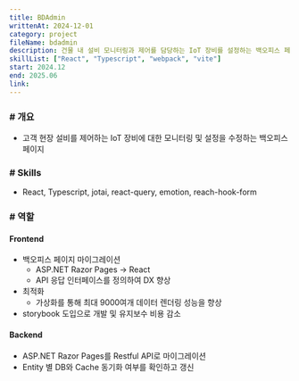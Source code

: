 ```yaml
---
title: BDAdmin
writtenAt: 2024-12-01
category: project
fileName: bdadmin
description: 건물 내 설비 모니터링과 제어를 담당하는 IoT 장비를 설정하는 백오피스 페이지
skillList: ["React", "Typescript", "webpack", "vite"]
start: 2024.12
end: 2025.06
link:
---
```


### # 개요

- 고객 현장 설비를 제어하는 IoT 장비에 대한 모니터링 및 설정을 수정하는 백오피스 페이지

### # Skills

- React, Typescript, jotai, react-query, emotion, reach-hook-form

### # 역할

#### Frontend

- 백오피스 페이지 마이그레이션
  - ASP.NET Razor Pages -> React
  - API 응답 인터페이스를 정의하여 DX 향상
- 최적화
  - 가상화를 통해 최대 9000여개 데이터 렌더링 성능을 향상
- storybook 도입으로 개발 및 유지보수 비용 감소

#### Backend

- ASP.NET Razor Pages를 Restful API로 마이그레이션
- Entity 별 DB와 Cache 동기화 여부를 확인하고 갱신
